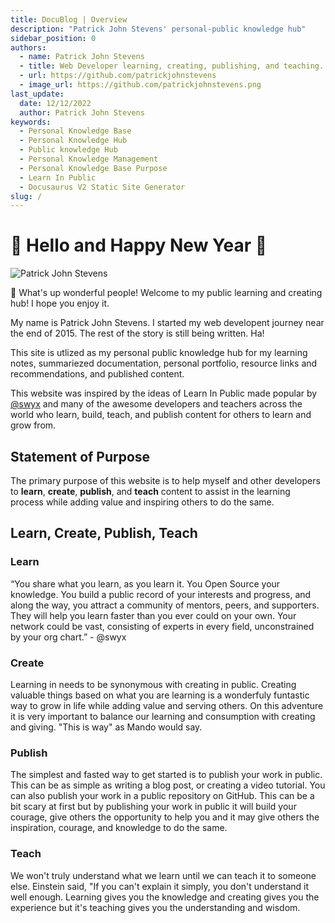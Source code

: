 ```yaml
---
title: DocuBlog | Overview
description: "Patrick John Stevens' personal-public knowledge hub"
sidebar_position: 0
authors:
  - name: Patrick John Stevens
  - title: Web Developer learning, creating, publishing, and teaching. I'm here to serve.
  - url: https://github.com/patrickjohnstevens
  - image_url: https://github.com/patrickjohnstevens.png
last_update:
  date: 12/12/2022
  author: Patrick John Stevens
keywords:
  - Personal Knowledge Base
  - Personal Knowledge Hub
  - Public knowledge Hub
  - Personal Knowledge Management
  - Personal Knowledge Base Purpose
  - Learn In Public
  - Docusaurus V2 Static Site Generator
slug: /
---
```


# &#128075; Hello and Happy New Year &#127881;

![Patrick John Stevens](img/Patrick-John-Stevens-Bitmoji-Website-Social-Card.jpg)

&#128075; What's up wonderful people! Welcome to my public learning and creating hub! I hope you enjoy it.

My name is Patrick John Stevens. I started my web developent journey near the end of 2015. The rest of the story is still being written. Ha!

This site is utlized as my personal public knowledge hub for my learning notes, summariezed documentation, personal portfolio, resource links and recommendations, and published content.

This website was inspired by the ideas of Learn In Public made popular by <a href="https://twitter.com/swyx" target="_blank">@swyx</a> and many of the awesome developers and teachers across the world who learn, build, teach, and publish content for others to learn and grow from.

## Statement of Purpose

The primary purpose of this website is to help myself and other developers to **learn**, **create**, **publish**, and **teach** content to assist in the learning process while adding value and inspiring others to do the same.

## Learn, Create, Publish, Teach

### Learn

“You share what you learn, as you learn it. You Open Source your knowledge. You build a public record of your interests and progress, and along the way, you attract a community of mentors, peers, and supporters. They will help you learn faster than you ever could on your own. Your network could be vast, consisting of experts in every field, unconstrained by your org chart.” - @swyx

### Create

Learning in needs to be synonymous with creating in public. Creating valuable things based on what you are learning is a wonderfuly funtastic way to grow in life while adding value and serving others. On this adventure it is very important to balance our learning and consumption with creating and giving. "This is way" as Mando would say.

### Publish

The simplest and fasted way to get started is to publish your work in public. This can be as simple as writing a blog post, or creating a video tutorial. You can also publish your work in a public repository on GitHub. This can be a bit scary at first but by publishing your work in public it will build your courage, give others the opportunity to help you and it may give others the inspiration, courage, and knowledge to do the same.

### Teach

We won't truly understand what we learn until we can teach it to someone else. Einstein said, "If you can't explain it simply, you don't understand it well enough. Learning gives you the knowledge and creating gives you the experience but it's teaching gives you the understanding and wisdom.
